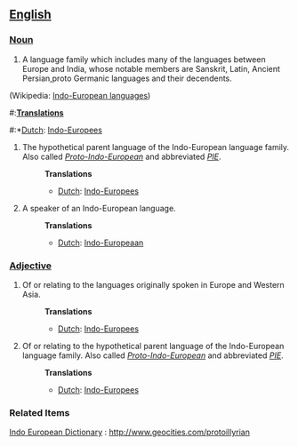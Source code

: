 ==[[English]]==
===[[Noun]]===
#A language family which includes many of the languages between Europe and India, whose notable members are Sanskrit, Latin, Ancient Persian,proto Germanic languages and their decendents.
(Wikipedia: [[w:Indo-European languages|Indo-European languages]])
#:'''[[Translation]]s'''
#:*[[Dutch]]: [[Indo-Europees]]
#The hypothetical parent language of the Indo-European language family.  Also called ''[[Proto-Indo-European]]'' and abbreviated ''[[PIE]]''.
#:'''Translations'''
#:*[[Dutch]]: [[Indo-Europees]]
#A speaker of an Indo-European language.
#:'''Translations'''
#:*[[Dutch]]: [[Indo-Europeaan]]

===[[Adjective]]===
#Of or relating to the languages originally spoken in Europe and Western Asia.
#:'''Translations'''
#:*[[Dutch]]: [[Indo-Europees]]
#Of or relating to the hypothetical parent language of the Indo-European language family.  Also called ''[[Proto-Indo-European]]'' and abbreviated ''[[PIE]]''.
#:'''Translations'''
#:*[[Dutch]]: [[Indo-Europees]]

===Related Items===
[[Indo European Dictionary]] : [[http://www.geocities.com/protoillyrian]]